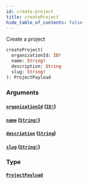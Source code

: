 ```yaml
---
id: create-project
title: createProject
hide_table_of_contents: false
---
```



Create a project

```graphql
createProject(
  organizationId: ID!
  name: String!
  description: String
  slug: String!
): ProjectPayload
```


### Arguments

#### [`organizationId`](#) ([`ID!`](/swapi/scalars/id))




#### [`name`](#) ([`String!`](/swapi/scalars/string))




#### [`description`](#) ([`String`](/swapi/scalars/string))




#### [`slug`](#) ([`String!`](/swapi/scalars/string))




### Type

#### [`ProjectPayload`](/swapi/objects/project-payload)






